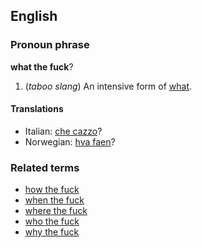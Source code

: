 ==English==
===Pronoun phrase===
'''what the fuck'''?

#(''taboo slang'') An intensive form of [[what]].

====Translations====
*Italian: [[che cazzo]]?
*Norwegian: [[hva faen]]?

===Related terms===
*[[how the fuck]]
*[[when the fuck]]
*[[where the fuck]]
*[[who the fuck]]
*[[why the fuck]]